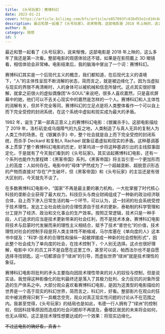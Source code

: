 ```yaml
---
title: 《头号玩家》：赛博科幻
date: 2023-01-21
cover: https://article.biliimg.com/bfs/article/e857093fc63bd55e2cd10c8db1b3173cb623a8c0.jpg
description: 最近和慧一起看了《头号玩家》，说来惭愧，这部电影是 2018 年上映的，这么多年了我还是第一次看。整部电影的观感体验还不错，如果是在影院戴上 3D 眼镜看，相信体验会非常棒。电影结束后，我的脑海中冒出了一个词：赛博科幻。
author: 胤
category: 随想
id: 5
---
```



最近和慧一起看了《头号玩家》，说来惭愧，这部电影是 2018 年上映的，这么多年了我还是第一次看。整部电影的观感体验还不错，如果是在影院戴上 3D 眼镜看，相信体验会非常棒。电影结束后，我的脑海中冒出了一个词：赛博科幻。

<LazyFancyboxImage
  src="https://article.biliimg.com/bfs/article/1fe2a2a262274684307825cf7edc7db2e91069d0.jpg"
  alt="头号玩家"
/>

赛博科幻其实是一个后现代主义的概念，我们都知道，在后现代主义的语境下，“人”的主体性呈现不断消解的状态，简而言之，就是被边缘化了。因为当虚拟与现实的界限不再清晰时，人的身体可以被机械和信息所替代。这点其实很好理解，就拿之前很火的虚拟偶像团“A-SOUL”来说吧，很多人喜欢嘉然，只是喜欢屏幕中的她，他们可以不去关心现实中的嘉然是怎样的一个人。赛博科幻和人主体性的消解有关，但并不完全等同，赛博科幻的立足点是将人类整体看作一个可以自上而下完全受控的封闭系统，在这个系统中虚拟和现实成为最大的矛盾。

1982 年，诞生了第一部真正意义上的赛博科幻电影：《银翼杀手》。这部电影描绘了 2019 年，洛杉矶变成乌烟障气的九反之地，人类制造了与真人无异的复制人为人类工作的场景。在《银翼杀手》中，整个社会就是自上而下完全受控的封闭系统，而杀手 Deckard 和复制人 Rachael 就象征着虚拟和现实的矛盾。这种基调基本上贯穿了整个赛博科幻电影的历史，好莱坞进一步将这种基调引出的主线叙事固定化，于是就有了今天我们看到的《头号玩家》。其实谈起赛博科幻电影，还有一个系列也能作为里程碑：《黑客帝国》系列。《黑客帝国》将主旨引至一个更加形而上的高度：人如何存在。电影中的“母体”俨然成为了一个超越垄断、超脱意识形态的产物而直接对“存在”产生破坏，但《黑客帝国》和《头号玩家》的主旨还是有很大区别的，今天就先不谈了。

<LazyFancyboxImage
  src="https://article.biliimg.com/bfs/article/66df05330add82a5717ea3d72f9d512e558c5183.jpg"
  alt="银翼杀手"
/>

<LazyFancyboxImage
  src="https://article.biliimg.com/bfs/article/e550934c650320478c1ebc9dc21412a0359a8da1.jpg"
  alt="黑客帝国"
/>

在多数赛博科幻电影中，“国家”不再是最主要的暴力机构，一大批掌握了时代核心科技的垄断企业获得了最大权力。科技巨头与商业财阀组成了一种新的政治经济联合体，自上而下渗入日常生活的每一个环节，可以认为，这一封闭的社会系统受控于技术理性。发达工业社会统治的合理性源自于技术的更新，泰勒制的科学管理和分工提升了经济、政治和文化事业的生产效率。按照正常逻辑，技术只是一种手段，人们追求的应当是技术更新带来的社会红利，而不是技术本身。赛博科幻电影将技术与启蒙时代发展而来的理性主义相结合，赋予了技术“普世化”的价值，技术理性对社会的控制手段是将人类主体性不断缩减，马尔库塞在《单向度的人》这本书中提及：“科学-技术的合理性和操纵一起被焊接成一种新的社会控制形式”，因此整个社会成为了单向度的社会，在技术控制下，个人别无选择。这点也很好理解，电影中 IOI 的员工并不是自愿在这里工作，甚至可以说，帕西法尔也不是自愿选择寻找钥匙，这一切都源自于“绿洲”的引导，而虚拟世界“绿洲”就是技术理性的象征。

<LazyFancyboxImage
  src="https://article.biliimg.com/bfs/article/665459394bae0e69a34975e6d7353c281e3acc7f.jpg"
  alt="单向度的人 - 马尔库塞"
/>

赛博科幻电影将批判的矛头主要指向因技术理性带来的对人的奴役与控制，但是说实话，我觉得这种影像化的批判最终还是落入了其极力批判、全力反抗的对象所营造的生产体系之中。大部分观众喜欢看赛博科幻电影，是因为这类型的电影描绘的世界是一个高于现实的科幻世界，简而言之，科幻片，好看。整部影片在观众的狂欢中被消费得只剩下一具概念空壳，观众对真正现实性问题的讨论从不在范围之内。我甚至觉得，《头号玩家》的结局也是如此，韦德一行人拥有了“绿洲”的控制权，但因科技等原因而造成的社会问题却不再提及，叠楼区居民的未来将会如何，也无从得知，这正是技术理性想要达成的一个效果：将现实边缘化。

~~不过这电影的确好看，真香！~~
